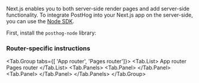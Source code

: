 Next.js enables you to both server-side render pages and add server-side functionality. To integrate PostHog into your Next.js app on the server-side, you can use the [Node SDK](/docs/libraries/node).

First, install the `posthog-node` library:


<InstallNodePackageManagers />

### Router-specific instructions


<Tab.Group tabs={[
    'App router', 
    'Pages router']}>
    <Tab.List>
        <Tab>App router</Tab>
        <Tab>Pages router</Tab>
    </Tab.List>
    <Tab.Panels>
        <Tab.Panel>
            <AppRouterServerSetup />
        </Tab.Panel>
        <Tab.Panel>
            <PagesRouterServerSetup />
        </Tab.Panel>
    </Tab.Panels>
</Tab.Group>